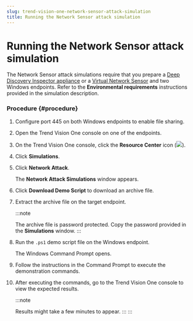```yaml
---
slug: trend-vision-one-network-sensor-attack-simulation
title: Running the Network Sensor attack simulation
---
```

# Running the Network Sensor attack simulation

The Network Sensor attack simulations require that you prepare a [Deep Discovery Inspector appliance](ddi-connection-deployment.mdx) or a [Virtual Network Sensor](network-sensor-vmware-esxi.mdx) and two Windows endpoints. Refer to the **Environmental requirements** instructions provided in the simulation description.

### Procedure {#procedure}

1.  Configure port 445 on both Windows endpoints to enable file sharing.

2.  Open the Trend Vision One console on one of the endpoints.

3.  On the Trend Vision One console, click the **Resource Center** icon (![](/images/resourceCenter=73b1d431-813b-467c-8098-62f12bb6e2af.webp)).

4.  Click **Simulations**.

5.  Click **Network Attack**.

    The **Network Attack Simulations** window appears.

6.  Click **Download Demo Script** to download an archive file.

7.  Extract the archive file on the target endpoint.

    :::note

    The archive file is password protected. Copy the password provided in the **Simulations** window.
    :::

8.  Run the `.ps1` demo script file on the Windows endpoint.

    The Windows Command Prompt opens.

9.  Follow the instructions in the Command Prompt to execute the demonstration commands.

10. After executing the commands, go to the Trend Vision One console to view the expected results.

    :::note

    Results might take a few minutes to appear.
    :::
:::
